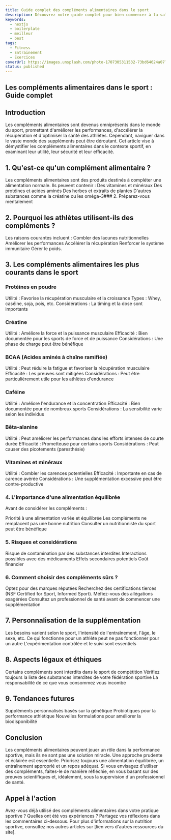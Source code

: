```yaml
---
title: Guide complet des compléments alimentaires dans le sport 
description: Découvrez notre guide complet pour bien commencer à la salle de sport. Conseils pratiques, erreurs à éviter et astuces pour rester motivé, tout ce qu'il faut savoir pour transformer votre première expérience en réussite !
keywords:
  - nextjs
  - boilerplate
  - meilleur
  - best
tags:
  - Fitness
  - Entrainement
  - Exercices
coverUrl: https://images.unsplash.com/photo-1707305311532-73bd64624a07?q=80&w=2970&auto=format&fit=crop&ixlib=rb-4.0.3&ixid=M3wxMjA3fDB8MHxwaG90by1wYWdlfHx8fGVufDB8fHx8fA%3D%3D
status: published
---
```

## Les compléments alimentaires dans le sport : Guide complet

## Introduction

Les compléments alimentaires sont devenus omniprésents dans le monde du sport, promettant d'améliorer les performances, d'accélérer la récupération et d'optimiser la santé des athlètes. Cependant, naviguer dans le vaste monde des suppléments peut être déroutant. Cet article vise à démystifier les compléments alimentaires dans le contexte sportif, en examinant leur utilité, leur sécurité et leur efficacité.

## 1. Qu'est-ce qu'un complément alimentaire ?

Les compléments alimentaires sont des produits destinés à compléter une alimentation normale. Ils peuvent contenir :
Des vitamines et minéraux Des protéines et acides aminés Des herbes et extraits de plantes D'autres substances comme la créatine ou les oméga-3### 2. Préparez-vous mentalement

## 2. Pourquoi les athlètes utilisent-ils des compléments ?

Les raisons courantes incluent :
Combler des lacunes nutritionnelles Améliorer les performances Accélérer la récupération Renforcer le système immunitaire Gérer le poids.

## 3. Les compléments alimentaires les plus courants dans le sport

### Protéines en poudre

Utilité : Favorise la récupération musculaire et la croissance Types : Whey, caséine, soja, pois, etc. Considérations : La timing et la dose sont importants

### Créatine

Utilité : Améliore la force et la puissance musculaire Efficacité : Bien documentée pour les sports de force et de puissance Considérations : Une phase de charge peut être bénéfique

### BCAA (Acides aminés à chaîne ramifiée)

Utilité : Peut réduire la fatigue et favoriser la récupération musculaire Efficacité : Les preuves sont mitigées Considérations : Peut être particulièrement utile pour les athlètes d'endurance

### Caféine

Utilité : Améliore l'endurance et la concentration Efficacité : Bien documentée pour de nombreux sports Considérations : La sensibilité varie selon les individus

### Bêta-alanine

Utilité : Peut améliorer les performances dans les efforts intenses de courte durée Efficacité : Prometteuse pour certains sports Considérations : Peut causer des picotements (paresthésie)

### Vitamines et minéraux

Utilité : Combler les carences potentielles Efficacité : Importante en cas de carence avérée Considérations : Une supplémentation excessive peut être contre-productive

### 4. L'importance d'une alimentation équilibrée

Avant de considérer les compléments :

Priorité à une alimentation variée et équilibrée Les compléments ne remplacent pas une bonne nutrition Consulter un nutritionniste du sport peut être bénéfique

### 5. Risques et considérations

Risque de contamination par des substances interdites Interactions possibles avec des médicaments Effets secondaires potentiels Coût financier

### 6. Comment choisir des compléments sûrs ?

Optez pour des marques réputées Recherchez des certifications tierces (NSF Certified for Sport, Informed Sport). Méfiez-vous des allégations exagérées Consultez un professionnel de santé avant de commencer une supplémentation

## 7. Personnalisation de la supplémentation

Les besoins varient selon le sport, l'intensité de l'entraînement, l'âge, le sexe, etc. Ce qui fonctionne pour un athlète peut ne pas fonctionner pour un autre L'expérimentation contrôlée et le suivi sont essentiels

## 8. Aspects légaux et éthiques

Certains compléments sont interdits dans le sport de compétition Vérifiez toujours la liste des substances interdites de votre fédération sportive La responsabilité de ce que vous consommez vous incombe

## 9. Tendances futures

Suppléments personnalisés basés sur la génétique Probiotiques pour la performance athlétique Nouvelles formulations pour améliorer la biodisponibilité

## Conclusion

Les compléments alimentaires peuvent jouer un rôle dans la performance sportive, mais ils ne sont pas une solution miracle. Une approche prudente et éclairée est essentielle. Priorisez toujours une alimentation équilibrée, un entraînement approprié et un repos adéquat. Si vous envisagez d'utiliser des compléments, faites-le de manière réfléchie, en vous basant sur des preuves scientifiques et, idéalement, sous la supervision d'un professionnel de santé.

## Appel à l'action

Avez-vous déjà utilisé des compléments alimentaires dans votre pratique sportive ? Quelles ont été vos expériences ? Partagez vos réflexions dans les commentaires ci-dessous. Pour plus d'informations sur la nutrition sportive, consultez nos autres articles sur [lien vers d'autres ressources du site].



